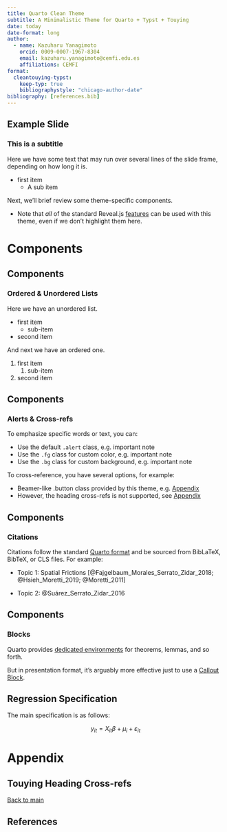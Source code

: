 ```yaml
---
title: Quarto Clean Theme
subtitle: A Minimalistic Theme for Quarto + Typst + Touying
date: today
date-format: long
author:
  - name: Kazuharu Yanagimoto
    orcid: 0009-0007-1967-8304
    email: kazuharu.yanagimoto@cemfi.edu.es
    affiliations: CEMFI
format:
  cleantouying-typst:
    keep-typ: true
    bibliographystyle: "chicago-author-date"
bibliography: [references.bib]
---
```


## Example Slide

### This is a subtitle

Here we have some text that may run over several lines of the slide frame,
depending on how long it is.

- first item 
    - A sub item

Next, we'll brief review some theme-specific components.

- Note that _all_ of the standard Reveal.js
[features](https://quarto.org/docs/presentations/revealjs/)
can be used with this theme, even if we don't highlight them here.


# Components

## Components

### Ordered & Unordered Lists

Here we have an unordered list.

- first item
    - sub-item
- second item

And next we have an ordered one.

1. first item
    1. sub-item
1. second item

## Components

### Alerts & Cross-refs {#sec-crossref}

To emphasize specific words or text, you can:

- Use the default `.alert` class, e.g. [important note]{.alert}
- Use the `.fg` class for custom color, e.g. [important note]{.fg}
- Use the `.bg` class for custom background, e.g. [important note]{.bg}

To cross-reference, you have several options, for example:

- Beamer-like .button class provided by this theme, e.g. [[Appendix]{.button}](#sec-appendix)
- However, the heading cross-refs is not supported, see [Appendix](#sec-appendix)

## Components

### Citations

Citations follow the standard
[Quarto format](https://quarto.org/docs/authoring/footnotes-and-citations.html#citations)
and be sourced from BibLaTeX, BibTeX, or CLS files. For example:

 - [Topic 1:]{.alert} Spatial Frictions [[@Fajgelbaum_Morales_Serrato_Zidar_2018; @Hsieh_Moretti_2019; @Moretti_2011]]{.small-cite}

- [Topic 2:]{.alert} @Suárez_Serrato_Zidar_2016

## Components

### Blocks

Quarto provides
[dedicated environments](https://quarto.org/docs/authoring/cross-references.html#theorems-and-proofs)
for theorems, lemmas, and so forth. 

But in presentation format, it's arguably more effective just to use a
[Callout Block](https://quarto.org/docs/authoring/callouts.html).


:::{.callout-note}

## Regression Specification

The main specification is as follows:

$$
y_{it} = X_{it} \beta + \mu_i + \varepsilon_{it}
$$

:::




# Appendix

## Touying Heading Cross-refs {#sec-appendix}

[[Back to main]{.button}](#sec-crossref)

## References

::: {#refs}
:::
